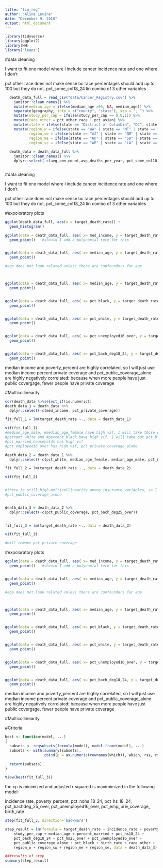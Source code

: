 ```yaml
---
title: "lin_reg"
author: "Alina Levine"
date: "December 9, 2018"
output: html_document
---
```



```r
library(tidyverse)
library(ggplot2)
library(HH)
library("leaps")
```



#data cleaning

I want to fit one model where I include cancer incidence rate and one where I don't 

pct other race does not make sense bc race percentages should add up to 100 but they do not. pct_some_col18_24 lin combo of 3 other variables

```r
  
  death_data_full = read_csv("data/Cancer_Registry.csv") %>%
    janitor::clean_names() %>%
    mutate(median_age = ifelse(median_age >60, NA, median_age)) %>%
    separate(geography, into = c("county", "state"), sep = ", ") %>%
    mutate(study_per_cap = ifelse(study_per_cap == 0,0,1)) %>%
    mutate(race_other = pct_other_race + pct_asian) %>%
    mutate(state = ifelse(state == "District of Columbia", "DC", state.abb[match(state, state.name)])) %>% 
    mutate(region_w = ifelse(state == "WA" | state == "MT" | state == "ID" | state == "OR" | state == "WY" | state == "NV" | state == "UT" | state == "CO" | state == "CA", 1, 0),
           region_sw = ifelse(state == "AZ" | state == "NM" | state == "TX" | state == "OK", 1, 0),
           region_me = ifelse(state == "ND" | state == "SD" | state == "NE" | state == "KS" | state == "MN" | state == "IA" | state == "MO" | state == "WI" | state == "IL" | state == "MI" | state == "IN" | state == "OH", 1, 0),
           region_se = ifelse(state == "AR" | state == "LA" | state == "MS" | state == "AL" | state == "GA" | state == "FL" | state == "SC" | state == "NC" | state == "TN" | state == "KY" | state == "VA" | state == "WV" | state == "MD" | state == "DC" , 1, 0))
    
  death_data = death_data_full %>%
    janitor::clean_names() %>%
    dplyr::select(-c(avg_ann_count,avg_deaths_per_year, pct_some_col18_24, binned_inc, county, pct_asian, pct_other_race,state))



```



#data cleaning

I want to fit one model where I include cancer incidence rate and one where I don't 

pct other race does not make sense bc race percentages should add up to 100 but they do not. pct_some_col18_24 lin combo of 3 other variables


#expoloratory plots

```r


ggplot(death_data_full, aes(x = target_death_rate)) +
  geom_histogram()

ggplot(data = death_data_full, aes( x= med_income, y = target_death_rate)) +
  geom_point()   #should I add a polynomial term for this


ggplot(data = death_data_full, aes( x= median_age, y = target_death_rate)) +
  geom_point()

#age does not look related unless there are confounders for age



ggplot(data = death_data_full, aes( x= median_age, y = target_death_rate)) +
  geom_point()


ggplot(data = death_data_full, aes( x= pct_black, y = target_death_rate)) +
  geom_point()


ggplot(data = death_data_full, aes( x= pct_white, y = target_death_rate)) +
  geom_point()


ggplot(data = death_data_full, aes( x= pct_unemployed16_over, y = target_death_rate)) +
  geom_point() 


ggplot(data = death_data_full, aes( x= pct_bach_deg18_24, y = target_death_rate)) +
  geom_point() 


```



median income and poverty_percent are highly correlated, so I will just use median income
percent private coverage and pct_public_coverage_alone are highly negatively correlated: because when more people have just public covergage, fewer people have private coverage

#Multicollinearity

```r
cor(death_data %>%select_if(is.numeric))
death_data_1 = death_data %>%
  dplyr::select(-c(med_income, pct_private_coverage))

fit_full_1 = lm(target_death_rate ~., data = death_data_1)

vif(fit_full_1)
#median_age_male, #median_age_female have high vif, I will take those out and just use median age
#percent_white and #percent_black have high vif, I will take out pct_black
#pct_married_households has high vif
#pct_employed16_over has high vif, pct_private_coverage_alone

death_data_2 = death_data_1 %>%
  dplyr::select(-c(pct_white, median_age_female, median_age_male, pct_married_households, pct_private_coverage_alone, pct_employed16_over))

fit_full_2 = lm(target_death_rate ~., data = death_data_2)

vif(fit_full_2)


#there is still high-multicollinearity among insurance variables, so I will remove 
#pct_public_coverage_alone


death_data_3 = death_data_2 %>%
  dplyr::select(-c(pct_public_coverage, pct_bach_deg25_over))
  

fit_full_3 = lm(target_death_rate ~., data = death_data_3)

vif(fit_full_3)

#will remove pct_private_coverage


```







#expoloratory plots

```r

ggplot(data = death_data_full, aes( x= med_income, y = target_death_rate)) +
  geom_point()   #should I add a polynomial term for this


ggplot(data = death_data_full, aes( x= median_age, y = target_death_rate)) +
  geom_point()

#age does not look related unless there are confounders for age



ggplot(data = death_data_full, aes( x= median_age, y = target_death_rate)) +
  geom_point()


ggplot(data = death_data_full, aes( x= pct_black, y = target_death_rate)) +
  geom_point()


ggplot(data = death_data_full, aes( x= pct_white, y = target_death_rate)) +
  geom_point()


ggplot(data = death_data_full, aes( x= pct_unemployed16_over, y = target_death_rate)) +
  geom_point() 


ggplot(data = death_data_full, aes( x= pct_bach_deg18_24, y = target_death_rate)) +
  geom_point() 


```



median income and poverty_percent are highly correlated, so I will just use median income
percent private coverage and pct_public_coverage_alone are highly negatively correlated: because when more people have just public covergage, fewer people have private coverage

#Multicollinearity


#Criteria

```r




best <- function(model, ...) 
{
  subsets <- regsubsets(formula(model), model.frame(model), ...)
  subsets <- with(summary(subsets),
                  cbind(p = as.numeric(rownames(which)), which, rss, rsq, adjr2, cp, bic))
  
  return(subsets)
}  

View(best(fit_full_3))
```

the cp is minimized and adjusted r squared is maximimized in the following model:

incidence rate, poverty_percent, pct_nohs_18_24, pct_hs_18_24, pct_bachdeg_25_over, pct_unemployed16_over, pct_emp_priv_coverage_ birth_rate 

```r

step(fit_full_3, direction='backward')

step_result = lm(formula = target_death_rate ~ incidence_rate + poverty_percent + 
    study_per_cap + median_age + percent_married + pct_hs18_24 + 
    pct_bach_deg18_24 + pct_hs25_over + pct_unemployed16_over + 
    pct_public_coverage_alone + pct_black + birth_rate + race_other + 
    region_w + region_sw + region_me + region_se, data = death_data_3)

###results of step
summary(step_result)
```


